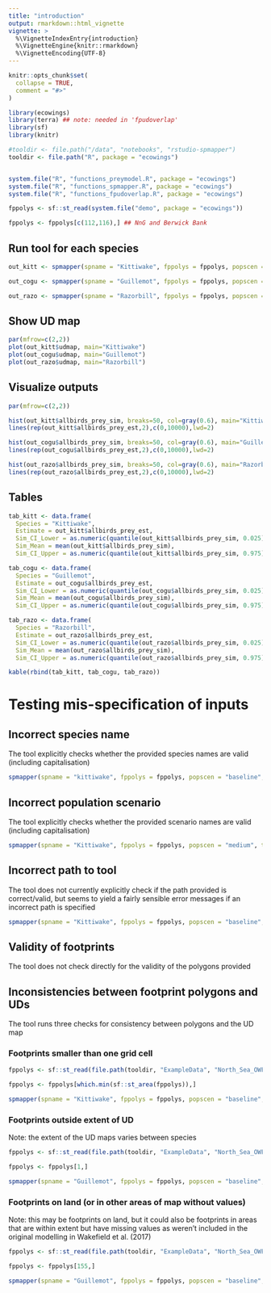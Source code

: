 ```yaml
---
title: "introduction"
output: rmarkdown::html_vignette
vignette: >
  %\VignetteIndexEntry{introduction}
  %\VignetteEngine{knitr::rmarkdown}
  %\VignetteEncoding{UTF-8}
---
```


```r
knitr::opts_chunk$set(
  collapse = TRUE,
  comment = "#>"
)
```

```r
library(ecowings)
library(terra) ## note: needed in 'fpudoverlap'
library(sf)
library(knitr)

#tooldir <- file.path("/data", "notebooks", "rstudio-spmapper")
tooldir <- file.path("R", package = "ecowings")


system.file("R", "functions_preymodel.R", package = "ecowings")
system.file("R", "functions_spmapper.R", package = "ecowings")
system.file("R", "functions_fpudoverlap.R", package = "ecowings")
```

```r
fppolys <- sf::st_read(system.file("demo", package = "ecowings"))

fppolys <- fppolys[c(112,116),] ## NnG and Berwick Bank
```

## Run tool for each species

```r
out_kitt <- spmapper(spname = "Kittiwake", fppolys = fppolys, popscen = "baseline", tooldir = tooldir)

out_cogu <- spmapper(spname = "Guillemot", fppolys = fppolys, popscen = "baseline", tooldir = tooldir)

out_razo <- spmapper(spname = "Razorbill", fppolys = fppolys, popscen = "baseline", tooldir = tooldir)

```

## Show UD map

```r
par(mfrow=c(2,2))
plot(out_kitt$udmap, main="Kittiwake")
plot(out_cogu$udmap, main="Guillemot")
plot(out_razo$udmap, main="Razorbill")
```

## Visualize outputs
```r
par(mfrow=c(2,2))

hist(out_kitt$allbirds_prey_sim, breaks=50, col=gray(0.6), main="Kittiwake")
lines(rep(out_kitt$allbirds_prey_est,2),c(0,10000),lwd=2)

hist(out_cogu$allbirds_prey_sim, breaks=50, col=gray(0.6), main="Guillemot")
lines(rep(out_cogu$allbirds_prey_est,2),c(0,10000),lwd=2)

hist(out_razo$allbirds_prey_sim, breaks=50, col=gray(0.6), main="Razorbill")
lines(rep(out_razo$allbirds_prey_est,2),c(0,10000),lwd=2)
```

## Tables

```r
tab_kitt <- data.frame(
  Species = "Kittiwake",
  Estimate = out_kitt$allbirds_prey_est, 
  Sim_CI_Lower = as.numeric(quantile(out_kitt$allbirds_prey_sim, 0.025)), 
  Sim_Mean = mean(out_kitt$allbirds_prey_sim), 
  Sim_CI_Upper = as.numeric(quantile(out_kitt$allbirds_prey_sim, 0.975)))

tab_cogu <- data.frame(
  Species = "Guillemot",
  Estimate = out_cogu$allbirds_prey_est, 
  Sim_CI_Lower = as.numeric(quantile(out_cogu$allbirds_prey_sim, 0.025)), 
  Sim_Mean = mean(out_cogu$allbirds_prey_sim), 
  Sim_CI_Upper = as.numeric(quantile(out_cogu$allbirds_prey_sim, 0.975)))

tab_razo <- data.frame(
  Species = "Razorbill",
  Estimate = out_razo$allbirds_prey_est, 
  Sim_CI_Lower = as.numeric(quantile(out_razo$allbirds_prey_sim, 0.025)), 
  Sim_Mean = mean(out_razo$allbirds_prey_sim), 
  Sim_CI_Upper = as.numeric(quantile(out_razo$allbirds_prey_sim, 0.975)))

kable(rbind(tab_kitt, tab_cogu, tab_razo))
```

# Testing mis-specification of inputs

## Incorrect species name

The tool explicitly checks whether the provided species names are valid (including capitalisation)

```r
spmapper(spname = "kittiwake", fppolys = fppolys, popscen = "baseline", tooldir = tooldir)
```

## Incorrect population scenario

The tool explicitly checks whether the provided scenario names are valid (including capitalisation)

```r
spmapper(spname = "Kittiwake", fppolys = fppolys, popscen = "medium", tooldir = tooldir)
```

## Incorrect path to tool

The tool does not currently explicitly check if the path provided is correct/valid, but seems to yield a fairly sensible error messages if an incorrect path is specified

```r
spmapper(spname = "Kittiwake", fppolys = fppolys, popscen = "baseline", tooldir = "test")
```
## Validity of footprints

The tool does not check directly for the validity of the polygons provided

## Inconsistencies between footprint polygons and UDs

The tool runs three checks for consistency between polygons and the UD map

### Footprints smaller than one grid cell

```r
fppolys <- sf::st_read(file.path(tooldir, "ExampleData", "North_Sea_OWF_2030_polygons"))

fppolys <- fppolys[which.min(sf::st_area(fppolys)),]

spmapper(spname = "Kittiwake", fppolys = fppolys, popscen = "baseline", tooldir = tooldir)
```
### Footprints outside extent of UD

Note: the extent of the UD maps varies between species

```r
fppolys <- sf::st_read(file.path(tooldir, "ExampleData", "North_Sea_OWF_2030_polygons"))

fppolys <- fppolys[1,]

spmapper(spname = "Guillemot", fppolys = fppolys, popscen = "baseline", tooldir = tooldir)
```

### Footprints on land (or in other areas of map without values)

Note: this may be footprints on land, but it could also be footprints in areas that are within extent but have missing values as weren't included in the original modelling in Wakefield et al. (2017)

```r
fppolys <- sf::st_read(file.path(tooldir, "ExampleData", "North_Sea_OWF_2030_polygons"))

fppolys <- fppolys[155,]

spmapper(spname = "Guillemot", fppolys = fppolys, popscen = "baseline", tooldir = tooldir)
```


